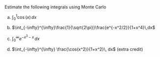 Estimate the following integrals using Monte Carlo 

a) $\int_0^1 \cos(x)\, dx$

b) $\int_{-\infty}^{\infty}\frac{1}{\sqrt{2\pi}}\frac{e^{-x^2/2}}{1+x^4}\,dx$

c) $\int_0^{\infty} e^{-x^3-x}\, dx$
   
d) $\int_{-\infty}^{\infty} \frac{\cos(x^2)}{1+x^2}\, dx$ (extra credit) 

